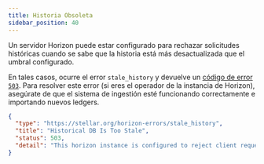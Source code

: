 ```yaml
---
title: Historia Obsoleta
sidebar_position: 40
---
```



Un servidor Horizon puede estar configurado para rechazar solicitudes históricas cuando se sabe que la historia está más desactualizada que el umbral configurado.

En tales casos, ocurre el error `stale_history` y devuelve un [código de error `503`](https://developer.mozilla.org/en-US/docs/Web/HTTP/Status/503). Para resolver este error (si eres el operador de la instancia de Horizon), asegúrate de que el sistema de ingestión esté funcionando correctamente e importando nuevos ledgers.

<ExampleResponse title="Ejemplo de Respuesta para un Código de Estado 'Historia Obsoleta'">

```json
{
  "type": "https://stellar.org/horizon-errors/stale_history",
  "title": "Historical DB Is Too Stale",
  "status": 503,
  "detail": "This horizon instance is configured to reject client requests when it can determine that the history database is lagging too far behind the connected instance of stellar-core.  If you operate this server, please ensure that the ingestion system is properly running."
}
```

</ExampleResponse>
